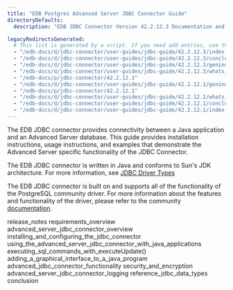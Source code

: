 ```yaml
---
title: "EDB Postgres Advanced Server JDBC Connector Guide"
directoryDefaults:
  description: "EDB JDBC Connector Version 42.2.12.3 Documentation and release notes."

legacyRedirectsGenerated:
  # This list is generated by a script. If you need add entries, use the `legacyRedirects` key.
  - "/edb-docs/d/jdbc-connector/user-guides/jdbc-guide/42.2.12.3/index.html"
  - "/edb-docs/d/jdbc-connector/user-guides/jdbc-guide/42.2.12.3/conclusion.html"
  - "/edb-docs/d/jdbc-connector/user-guides/jdbc-guide/42.2.12.3/genindex.html"
  - "/edb-docs/d/jdbc-connector/user-guides/jdbc-guide/42.2.12.3/whats_new.html"
  - "/edb-docs/p/jdbc-connector/42.2.12.3"
  - "/edb-docs/d/jdbc-connector/user-guides/jdbc-guide/42.2.12.1/genindex.html"
  - "/edb-docs/p/jdbc-connector/42.2.12.1"
  - "/edb-docs/d/jdbc-connector/user-guides/jdbc-guide/42.2.12.1/whats_new.html"
  - "/edb-docs/d/jdbc-connector/user-guides/jdbc-guide/42.2.12.1/conclusion.html"
  - "/edb-docs/d/jdbc-connector/user-guides/jdbc-guide/42.2.12.1/index.html"
---
```


The EDB JDBC connector provides connectivity between a Java application and an Advanced Server database. This guide provides installation instructions, usage instructions, and examples that demonstrate the Advanced Server specific functionality of the JDBC Connector.

The EDB JDBC connector is written in Java and conforms to Sun's JDK architecture. For more information, see [JDBC Driver Types](03_advanced_server_jdbc_connector_overview/#jdbc-driver-types)

The EDB JDBC connector is built on and supports all of the functionality of the PostgreSQL community driver. For more information about the features and functionality of the driver, please refer to the community [documentation](https://jdbc.postgresql.org/documentation/head/index.html).

<div class="toctree" maxdepth="3">

release_notes requirements_overview advanced_server_jdbc_connector_overview installing_and_configuring_the_jdbc_connector using_the_advanced_server_jdbc_connector_with_java_applications executing_sql_commands_with_executeUpdate() adding_a_graphical_interface_to_a_java_program advanced_jdbc_connector_functionality security_and_encryption advanced_server_jdbc_connector_logging reference_jdbc_data_types conclusion

</div>
